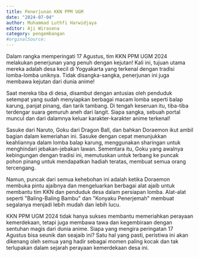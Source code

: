 ```yaml
---
title: Penerjunan KKN PPM UGM
date: "2024-07-04"
author: Muhammad Luthfi Harwidjaya
editor: Aji Wirasena
category: pengembangan
#orginalSource:
---
```


Dalam rangka memperingati 17 Agustus, tim KKN PPM UGM 2024 melakukan penerjunan yang penuh dengan kejutan! Kali ini, tujuan utama mereka adalah desa kecil di Yogyakarta yang terkenal dengan tradisi lomba-lomba uniknya. Tidak disangka-sangka, penerjunan ini juga membawa kejutan dari dunia anime!

Saat mereka tiba di desa, disambut dengan antusias oleh penduduk setempat yang sudah menyiapkan berbagai macam lomba seperti balap karung, panjat pinang, dan tarik tambang. Di tengah keseruan itu, tiba-tiba terdengar suara gemuruh aneh dari langit. Siapa sangka, sebuah portal muncul dan dari dalamnya keluar karakter-karakter anime terkenal!

Sasuke dari Naruto, Goku dari Dragon Ball, dan bahkan Doraemon ikut ambil bagian dalam kemeriahan ini. Sasuke dengan cepat menunjukkan keahliannya dalam lomba balap karung, menggunakan sharingan untuk menghindari jebakan-jebakan lawan. Sementara itu, Goku yang awalnya kebingungan dengan tradisi ini, memutuskan untuk terbang ke puncak pohon pinang untuk mendapatkan hadiah teratas, membuat semua orang tercengang.

Namun, puncak dari semua kehebohan ini adalah ketika Doraemon membuka pintu ajaibnya dan mengeluarkan berbagai alat ajaib untuk membantu tim KKN dan penduduk desa dalam persiapan lomba. Alat-alat seperti "Baling-Baling Bambu" dan "Konyaku Penerjemah" membuat segalanya menjadi lebih mudah dan lebih lucu.

KKN PPM UGM 2024 tidak hanya sukses membantu memeriahkan perayaan kemerdekaan, tetapi juga membawa tawa dan kegembiraan dengan sentuhan magis dari dunia anime. Siapa yang mengira peringatan 17 Agustus bisa seunik dan seajaib ini? Satu hal yang pasti, peristiwa ini akan dikenang oleh semua yang hadir sebagai momen paling kocak dan tak terlupakan dalam sejarah perayaan kemerdekaan desa ini.
